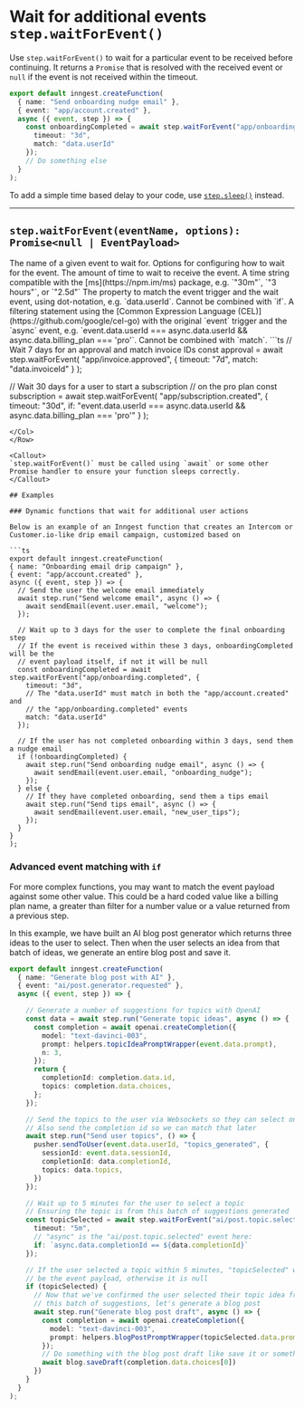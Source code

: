 # Wait for additional events `step.waitForEvent()`

Use `step.waitForEvent()` to wait for a particular event to be received before continuing. It returns a `Promise` that is resolved with the received event or `null` if the event is not received within the timeout.

```ts
export default inngest.createFunction(
  { name: "Send onboarding nudge email" },
  { event: "app/account.created" },
  async ({ event, step }) => {
    const onboardingCompleted = await step.waitForEvent("app/onboarding.completed", {
      timeout: "3d",
      match: "data.userId"
    });
    // Do something else
  }
);
```

To add a simple time based delay to your code, use [`step.sleep()`](/docs/reference/functions/step-sleep) instead.

---

## `step.waitForEvent(eventName, options): Promise<null | EventPayload>`

<Row>
  <Col>
    <Properties>
      <Property name="eventName" type="string" required>
        The name of a given event to wait for.
      </Property>
      <Property name="options" type="object" required>
        Options for configuring how to wait for the event.
        <Properties nested={true}>
          <Property name="timeout" type="string" required>
            The amount of time to wait to receive the event. A time string compatible with the [ms](https://npm.im/ms) package, e.g. `"30m"`, `"3 hours"`, or `"2.5d"`
          </Property>
          <Property name="match" type="string">
            The property to match the event trigger and the wait event, using dot-notation, e.g. `data.userId`. Cannot be combined with `if`.
          </Property>
          <Property name="if" type="string">
            A filtering statement using the [Common Expression Language (CEL)](https://github.com/google/cel-go) with the original `event` trigger and the `async` event, e.g. `event.data.userId === async.data.userId && async.data.billing_plan === 'pro'`. Cannot be combined with `match`.
          </Property>
        </Properties>
      </Property>
    </Properties>
  </Col>
  <Col>
  ```ts
  // Wait 7 days for an approval and match invoice IDs
  const approval = await step.waitForEvent(
    "app/invoice.approved",
    {
      timeout: "7d",
      match: "data.invoiceId"
    }
  );

  // Wait 30 days for a user to start a subscription
  // on the pro plan
  const subscription = await step.waitForEvent(
    "app/subscription.created",
    {
      timeout: "30d",
      if: "event.data.userId === async.data.userId && async.data.billing_plan === 'pro'"
    }
  );
  ```
  </Col>
</Row>

<Callout>
  `step.waitForEvent()` must be called using `await` or some other Promise handler to ensure your function sleeps correctly.
</Callout>

## Examples

### Dynamic functions that wait for additional user actions

Below is an example of an Inngest function that creates an Intercom or Customer.io-like drip email campaign, customized based on

```ts
export default inngest.createFunction(
  { name: "Onboarding email drip campaign" },
  { event: "app/account.created" },
  async ({ event, step }) => {
    // Send the user the welcome email immediately
    await step.run("Send welcome email", async () => {
      await sendEmail(event.user.email, "welcome");
    });

    // Wait up to 3 days for the user to complete the final onboarding step
    // If the event is received within these 3 days, onboardingCompleted will be the
    // event payload itself, if not it will be null
    const onboardingCompleted = await step.waitForEvent("app/onboarding.completed", {
      timeout: "3d",
      // The "data.userId" must match in both the "app/account.created" and
      // the "app/onboarding.completed" events
      match: "data.userId"
    });

    // If the user has not completed onboarding within 3 days, send them a nudge email
    if (!onboardingCompleted) {
      await step.run("Send onboarding nudge email", async () => {
        await sendEmail(event.user.email, "onboarding_nudge");
      });
    } else {
      // If they have completed onboarding, send them a tips email
      await step.run("Send tips email", async () => {
        await sendEmail(event.user.email, "new_user_tips");
      });
    }
  }
);
```

### Advanced event matching with `if`

For more complex functions, you may want to match the event payload against some other value. This could be a hard coded value like a billing plan name, a greater than filter for a number value or a value returned from a previous step.

In this example, we have built an AI blog post generator which returns three ideas to the user to select. Then when the user selects an idea from that batch of ideas, we generate an entire blog post and save it.

```ts
export default inngest.createFunction(
  { name: "Generate blog post with AI" },
  { event: "ai/post.generator.requested" },
  async ({ event, step }) => {

    // Generate a number of suggestions for topics with OpenAI
    const data = await step.run("Generate topic ideas", async () => {
      const completion = await openai.createCompletion({
        model: "text-davinci-003",
        prompt: helpers.topicIdeaPromptWrapper(event.data.prompt),
        n: 3,
      });
      return {
        completionId: completion.data.id,
        topics: completion.data.choices,
      };
    });

    // Send the topics to the user via Websockets so they can select one
    // Also send the completion id so we can match that later
    await step.run("Send user topics", () => {
      pusher.sendToUser(event.data.userId, "topics_generated", {
        sessionId: event.data.sessionId,
        completionId: data.completionId,
        topics: data.topics,
      })
    });

    // Wait up to 5 minutes for the user to select a topic
    // Ensuring the topic is from this batch of suggestions generated
    const topicSelected = await step.waitForEvent("ai/post.topic.selected", {
      timeout: "5m",
      // "async" is the "ai/post.topic.selected" event here:
      if: `async.data.completionId == ${data.completionId}`
    });

    // If the user selected a topic within 5 minutes, "topicSelected" will
    // be the event payload, otherwise it is null
    if (topicSelected) {
      // Now that we've confirmed the user selected their topic idea from
      // this batch of suggestions, let's generate a blog post
      await step.run("Generate blog post draft", async () => {
        const completion = await openai.createCompletion({
          model: "text-davinci-003",
          prompt: helpers.blogPostPromptWrapper(topicSelected.data.prompt),
        });
        // Do something with the blog post draft like save it or something else...
        await blog.saveDraft(completion.data.choices[0])
      })
    }
  }
);
```